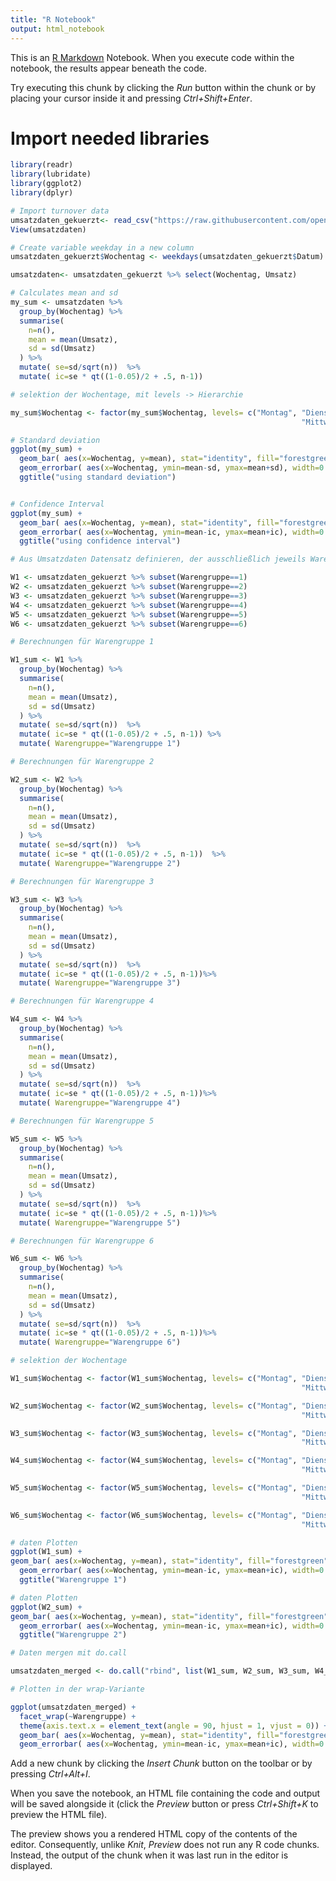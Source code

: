 ```yaml
---
title: "R Notebook"
output: html_notebook
---
```

  
  This is an [R Markdown](http://rmarkdown.rstudio.com) Notebook. When you execute code within the notebook, the results appear beneath the code. 

Try executing this chunk by clicking the *Run* button within the chunk or by placing your cursor inside it and pressing *Ctrl+Shift+Enter*. 

# Import needed libraries
```r
library(readr)
library(lubridate)
library(ggplot2)
library(dplyr)
```

```r
# Import turnover data
umsatzdaten_gekuerzt<- read_csv("https://raw.githubusercontent.com/opencampus-sh/einfuehrung-in-data-science-und-ml/main/umsatzdaten_gekuerzt.csv")
View(umsatzdaten)

```
``` r
# Create variable weekday in a new column
umsatzdaten_gekuerzt$Wochentag <- weekdays(umsatzdaten_gekuerzt$Datum)
```

```r
umsatzdaten<- umsatzdaten_gekuerzt %>% select(Wochentag, Umsatz) 

```

``` r
# Calculates mean and sd
my_sum <- umsatzdaten %>%
  group_by(Wochentag) %>%
  summarise(
    n=n(),
    mean = mean(Umsatz),
    sd = sd(Umsatz)
  ) %>%
  mutate( se=sd/sqrt(n))  %>%
  mutate( ic=se * qt((1-0.05)/2 + .5, n-1))

```

```r
# selektion der Wochentage, mit levels -> Hierarchie

my_sum$Wochentag <- factor(my_sum$Wochentag, levels= c("Montag", "Dienstag", 
                                                                 "Mittwoch", "Donnerstag", "Freitag", "Samstag", "Sonntag"))

```

``` r

# Standard deviation
ggplot(my_sum) +
  geom_bar( aes(x=Wochentag, y=mean), stat="identity", fill="forestgreen", alpha=0.5) +
  geom_errorbar( aes(x=Wochentag, ymin=mean-sd, ymax=mean+sd), width=0.4, colour="orange", alpha=0.9, size=1.5) +
  ggtitle("using standard deviation")


# Confidence Interval
ggplot(my_sum) +
  geom_bar( aes(x=Wochentag, y=mean), stat="identity", fill="forestgreen", alpha=0.5) +
  geom_errorbar( aes(x=Wochentag, ymin=mean-ic, ymax=mean+ic), width=0.4, colour="orange", alpha=0.9, size=1.5) +
  ggtitle("using confidence interval")
```
```r
# Aus Umsatzdaten Datensatz definieren, der ausschließlich jeweils Warengruppe 1-5 enthält

W1 <- umsatzdaten_gekuerzt %>% subset(Warengruppe==1)
W2 <- umsatzdaten_gekuerzt %>% subset(Warengruppe==2)
W3 <- umsatzdaten_gekuerzt %>% subset(Warengruppe==3)
W4 <- umsatzdaten_gekuerzt %>% subset(Warengruppe==4)
W5 <- umsatzdaten_gekuerzt %>% subset(Warengruppe==5)
W6 <- umsatzdaten_gekuerzt %>% subset(Warengruppe==6)
```


```r
# Berechnungen für Warengruppe 1

W1_sum <- W1 %>%
  group_by(Wochentag) %>%
  summarise(
    n=n(),
    mean = mean(Umsatz),
    sd = sd(Umsatz)
  ) %>%
  mutate( se=sd/sqrt(n))  %>%
  mutate( ic=se * qt((1-0.05)/2 + .5, n-1)) %>%
  mutate( Warengruppe="Warengruppe 1")

```
```r
# Berechnungen für Warengruppe 2

W2_sum <- W2 %>%
  group_by(Wochentag) %>%
  summarise(
    n=n(),
    mean = mean(Umsatz),
    sd = sd(Umsatz)
  ) %>%
  mutate( se=sd/sqrt(n))  %>%
  mutate( ic=se * qt((1-0.05)/2 + .5, n-1))  %>%
  mutate( Warengruppe="Warengruppe 2")
```
```r
# Berechnungen für Warengruppe 3

W3_sum <- W3 %>%
  group_by(Wochentag) %>%
  summarise(
    n=n(),
    mean = mean(Umsatz),
    sd = sd(Umsatz)
  ) %>%
  mutate( se=sd/sqrt(n))  %>%
  mutate( ic=se * qt((1-0.05)/2 + .5, n-1))%>%
  mutate( Warengruppe="Warengruppe 3")
```
```r
# Berechnungen für Warengruppe 4

W4_sum <- W4 %>%
  group_by(Wochentag) %>%
  summarise(
    n=n(),
    mean = mean(Umsatz),
    sd = sd(Umsatz)
  ) %>%
  mutate( se=sd/sqrt(n))  %>%
  mutate( ic=se * qt((1-0.05)/2 + .5, n-1))%>%
  mutate( Warengruppe="Warengruppe 4")
```
```r
# Berechnungen für Warengruppe 5

W5_sum <- W5 %>%
  group_by(Wochentag) %>%
  summarise(
    n=n(),
    mean = mean(Umsatz),
    sd = sd(Umsatz)
  ) %>%
  mutate( se=sd/sqrt(n))  %>%
  mutate( ic=se * qt((1-0.05)/2 + .5, n-1))%>%
  mutate( Warengruppe="Warengruppe 5")
```
```r
# Berechnungen für Warengruppe 6

W6_sum <- W6 %>%
  group_by(Wochentag) %>%
  summarise(
    n=n(),
    mean = mean(Umsatz),
    sd = sd(Umsatz)
  ) %>%
  mutate( se=sd/sqrt(n))  %>%
  mutate( ic=se * qt((1-0.05)/2 + .5, n-1))%>%
  mutate( Warengruppe="Warengruppe 6")
```
```r

# selektion der Wochentage

W1_sum$Wochentag <- factor(W1_sum$Wochentag, levels= c("Montag", "Dienstag", 
                                                                 "Mittwoch", "Donnerstag", "Freitag", "Samstag", "Sonntag"))

W2_sum$Wochentag <- factor(W2_sum$Wochentag, levels= c("Montag", "Dienstag", 
                                                                 "Mittwoch", "Donnerstag", "Freitag", "Samstag", "Sonntag"))

W3_sum$Wochentag <- factor(W3_sum$Wochentag, levels= c("Montag", "Dienstag", 
                                                                 "Mittwoch", "Donnerstag", "Freitag", "Samstag", "Sonntag"))

W4_sum$Wochentag <- factor(W4_sum$Wochentag, levels= c("Montag", "Dienstag", 
                                                                 "Mittwoch", "Donnerstag", "Freitag", "Samstag", "Sonntag"))

W5_sum$Wochentag <- factor(W5_sum$Wochentag, levels= c("Montag", "Dienstag", 
                                                                 "Mittwoch", "Donnerstag", "Freitag", "Samstag", "Sonntag"))

W6_sum$Wochentag <- factor(W6_sum$Wochentag, levels= c("Montag", "Dienstag", 
                                                                 "Mittwoch", "Donnerstag", "Freitag", "Samstag", "Sonntag"))
```


```r
# daten Plotten
ggplot(W1_sum) + 
geom_bar( aes(x=Wochentag, y=mean), stat="identity", fill="forestgreen", alpha=0.5) +
  geom_errorbar( aes(x=Wochentag, ymin=mean-ic, ymax=mean+ic), width=0.4, colour="orange", alpha=0.9, size=1.5) +
  ggtitle("Warengruppe 1")
```
```r
# daten Plotten
ggplot(W2_sum) + 
geom_bar( aes(x=Wochentag, y=mean), stat="identity", fill="forestgreen", alpha=0.5) +
  geom_errorbar( aes(x=Wochentag, ymin=mean-ic, ymax=mean+ic), width=0.4, colour="orange", alpha=0.9, size=1.5) +
  ggtitle("Warengruppe 2")
```

```r
# Daten mergen mit do.call

umsatzdaten_merged <- do.call("rbind", list(W1_sum, W2_sum, W3_sum, W4_sum, W5_sum, W6_sum))
```

```r
# Plotten in der wrap-Variante

ggplot(umsatzdaten_merged) +
  facet_wrap(~Warengruppe) +
  theme(axis.text.x = element_text(angle = 90, hjust = 1, vjust = 0)) +
  geom_bar( aes(x=Wochentag, y=mean), stat="identity", fill="forestgreen", alpha=0.5) +
  geom_errorbar( aes(x=Wochentag, ymin=mean-ic, ymax=mean+ic), width=0.4, colour="orange", alpha=0.9, size=1.5)
```



Add a new chunk by clicking the *Insert Chunk* button on the toolbar or by pressing *Ctrl+Alt+I*.

When you save the notebook, an HTML file containing the code and output will be saved alongside it (click the *Preview* button or press *Ctrl+Shift+K* to preview the HTML file).

The preview shows you a rendered HTML copy of the contents of the editor. Consequently, unlike *Knit*, *Preview* does not run any R code chunks. Instead, the output of the chunk when it was last run in the editor is displayed.
